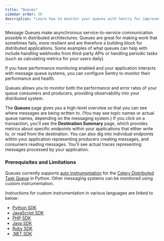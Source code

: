 ```yaml
---
title: "Queues"
sidebar_order: 30
description: "Learn how to monitor your queues with Sentry for improved application performance and health. "
---
```


Message Queues make asynchronous service-to-service communication possible in distributed architectures. Queues are great for making work that sometimes fails, more resilient and are therefore a building block for distributed applications. Some examples of what queues can help with include handling webhooks from third-party APIs or handling periodic tasks (such as calculating metrics for your users daily).

If you have performance monitoring enabled and your application interacts with message queue systems, you can configure Sentry to monitor their performance and health.

Queues allows you to monitor both the performance and error rates of your queue consumers and producers, providing observability into your distributed system.

The **Queues** page gives you a high-level overview so that you can see where messages are being written to. (You may see topic names or actual queue names, depending on the messaging system.) If you click on a transaction, you'll see the **Destination Summary** page, which provides metrics about specific endpoints within your applications that either write to, or read from the destination. You can also dig into individual endpoints within your application representing producers creating messages, and consumers reading messages. You'll see actual traces representing messages processed by your application.

<Arcade src="https://demo.arcade.software/6EU6i8RYw7QN1E5pU85D?embed&show_copy_link=true" />

### Prerequisites and Limitations

Queues currently supports [auto instrumentation](/platform-redirect/?next=%2Ftracing%2Finstrumentation%2Fautomatic-instrumentation) for the [Celery Distributed Task Queue](https://docs.celeryq.dev/en/stable/) in Python. Other messaging systems can be monitored using custom instrumentation.

Instructions for custom instrumentation in various languages are linked to below:

- [Python SDK](/platforms/python/tracing/instrumentation/custom-instrumentation/queues-module/)
- [JavaScript SDK](/platforms/javascript/guides/node/tracing/instrumentation/custom-instrumentation/queues-module/)
- [PHP SDK](/platforms/php/tracing/instrumentation/queues-module/)
- [Java SDK](/platforms/java/tracing/instrumentation/custom-instrumentation/queues-module/)
- [Ruby SDK](/platforms/ruby/tracing/instrumentation/custom-instrumentation/queues-module/)
- [.NET SDK](/platforms/dotnet/tracing/instrumentation/custom-instrumentation/queues-module/)
